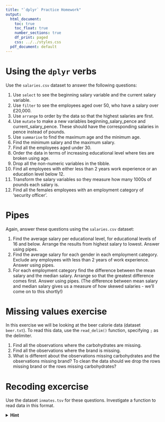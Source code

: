 ```yaml
---
title: "`dplyr` Practice Homework"
output:
  html_document:
    toc: true
    toc_float: true
    number_sections: true
    df_print: paged
    css: ../../styles.css
  pdf_document: default
---
```



# Using the `dplyr` verbs

Use the `salaries.csv` dataset to answer the following questions:

1.	Use `select` to see the beginning salary variable and the current salary variable.
2.	Use `filter` to see the employees aged over 50, who have a salary over £20,000.
3.	Use `arrange` to order by the data so that the highest salaries are first.
4.	Use `mutate` to make a new variables beginning_salary_pence and current_salary_pence. These should have the corresponding salaries in pence instead of pounds.
5.	Use `summarise` to find the maximum age and the minimum age.
6.	Find the minimum salary and the maximum salary.
7.	Find all the employees aged under 30.
8.	Order the data in terms of increasing educational level where ties are broken using age.
9.	Drop all the non-numeric variables in the tibble.
10.	Find all employees with either less than 2 years work experience or an education level below 12.
11.	Transform the salary variables so they measure how many 1000s of pounds each salary is.
12.	Find all the females employees with an employment category of 'security officer'.

# Pipes

Again, answer these questions using the `salaries.csv` dataset:

1.	Find the average salary per educational level, for educational levels of 16 and below. Arrange the results from highest salary to lowest. Answer using pipes.
2.	Find the average salary for each gender in each employment category. Exclude any employees with less than 2 years of work experience. Answer using pipes.
3.	For each employment category find the difference between the mean salary and the median salary. Arrange so that the greatest difference comes first. Answer using pipes. (The difference between mean salary and median salary gives us a measure of how skewed salaries - we'll come on to this shortly!)

# Missing values exercise

In this exercise we will be looking at the beer calorie data (dataset `beer.txt`). To read this data, use the `read_delim()` function, specifying `;` as the delimiter.

1.	Find all the observations where the carbohydrates are missing.
2.	Find all the observations where the brand is missing.
3.	What is different about the observations missing carbohydrates and the observations missing brand? To clean the data should we drop the rows missing brand or the rows missing carbohydrates?

# Recoding excercise 

Use the dataset `inmates.tsv` for these questions. Investigate a function to read data in this format.

<details>
<summary>**Hint**</summary>
`read_tsv()`
</details>
<br>
